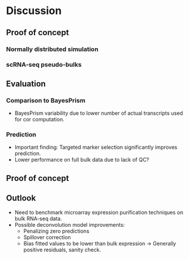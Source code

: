 # Discussion

## Proof of concept

### Normally distributed simulation

### scRNA-seq pseudo-bulks

## Evaluation

### Comparison to BayesPrism

* BayesPrism variability due to lower number of actual transcripts used for cor
  computation.

### Prediction

<!-- TODO Check novelty of that. -->

* Important finding: Targeted marker selection significantly improves
  prediction.
* Lower performance on full bulk data due to lack of QC?

## Proof of concept

## Outlook

* Need to benchmark microarray expression purification techniques on bulk
  RNA-seq data.
* Possible deconvolution model improvements:
  * Penalizing zero predictions
  * Spillover correction
  * Bias fitted values to be lower than bulk expression -> Generally positive
    residuals, sanity check.

